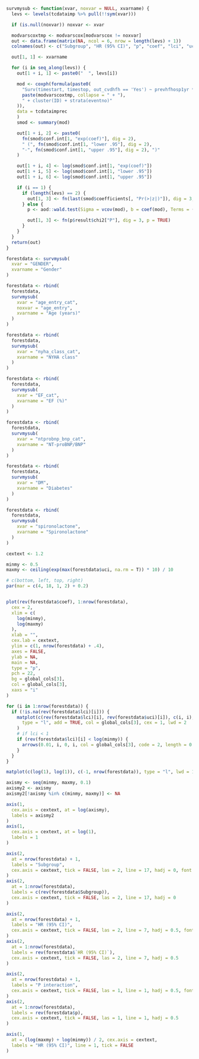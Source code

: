 ```r
survmysub <- function(xvar, noxvar = NULL, xvarname) {
  levs <- levels(tcdataimp %>% pull(!!sym(xvar)))

  if (is.null(noxvar)) noxvar <- xvar

  modvarscoxtmp <- modvarscox[modvarscox != noxvar]
  out <- data.frame(matrix(NA, ncol = 6, nrow = length(levs) + 1))
  colnames(out) <- c("Subgroup", "HR (95% CI)", "p", "coef", "lci", "uci")

  out[1, 1] <- xvarname

  for (i in seq_along(levs)) {
    out[1 + i, 1] <- paste0("  ", levs[i])

    mod <- coxph(formula(paste0(
      "Surv(timestart, timestop, out_cvdhfh == 'Yes') ~ prevhfhosp1yr * relevel(", xvar, ", ref = '", levs[i], "') + ",
      paste(modvarscoxtmp, collapse = " + "),
      " + cluster(ID) + strata(eventno)"
    )),
    data = tcdataimprec
    )
    smod <- summary(mod)

    out[1 + i, 2] <- paste0(
      fn(smod$conf.int[1, "exp(coef)"], dig = 2),
      " (", fn(smod$conf.int[1, "lower .95"], dig = 2),
      "-", fn(smod$conf.int[1, "upper .95"], dig = 2), ")"
    )

    out[1 + i, 4] <- log(smod$conf.int[1, "exp(coef)"])
    out[1 + i, 5] <- log(smod$conf.int[1, "lower .95"])
    out[1 + i, 6] <- log(smod$conf.int[1, "upper .95"])

    if (i == 1) {
      if (length(levs) == 2) {
        out[1, 3] <- fn(last(smod$coefficients[, "Pr(>|z|)"]), dig = 3, p = TRUE)
      } else {
        p <- aod::wald.test(Sigma = vcov(mod), b = coef(mod), Terms = (length(mod$coefficients) - (length(levs) - 2)):length(mod$coefficients))

        out[1, 3] <- fn(p$result$chi2["P"], dig = 3, p = TRUE)
      }
    }
  }
  return(out)
}

forestdata <- survmysub(
  xvar = "GENDER",
  xvarname = "Gender"
)

forestdata <- rbind(
  forestdata,
  survmysub(
    xvar = "age_entry_cat",
    noxvar = "age_entry",
    xvarname = "Age (years)"
  )
)

forestdata <- rbind(
  forestdata,
  survmysub(
    xvar = "nyha_class_cat",
    xvarname = "NYHA class"
  )
)

forestdata <- rbind(
  forestdata,
  survmysub(
    xvar = "EF_cat",
    xvarname = "EF (%)"
  )
)

forestdata <- rbind(
  forestdata,
  survmysub(
    xvar = "ntprobnp_bnp_cat",
    xvarname = "NT-proBNP/BNP"
  )
)

forestdata <- rbind(
  forestdata,
  survmysub(
    xvar = "DM",
    xvarname = "Diabetes"
  )
)

forestdata <- rbind(
  forestdata,
  survmysub(
    xvar = "spironolactone",
    xvarname = "Spironolactone"
  )
)
```

```r

cextext <- 1.2

minmy <- 0.5
maxmy <- ceiling(exp(max(forestdata$uci, na.rm = T)) * 10) / 10

# c(bottom, left, top, right)
par(mar = c(4, 18, 1, 2) + 0.2)


plot(rev(forestdata$coef), 1:nrow(forestdata),
  cex = 2,
  xlim = c(
    log(minmy),
    log(maxmy)
  ),
  xlab = "",
  cex.lab = cextext,
  ylim = c(1, nrow(forestdata) + .4),
  axes = FALSE,
  ylab = NA,
  main = NA,
  type = "p",
  pch = 22,
  bg = global_cols[3],
  col = global_cols[3],
  xaxs = "i"
)

for (i in 1:nrow(forestdata)) {
  if (!is.na(rev(forestdata$lci)[i])) {
    matplot(c(rev(forestdata$lci)[i], rev(forestdata$uci)[i]), c(i, i),
      type = "l", add = TRUE, col = global_cols[3], cex = 1, lwd = 2
    )
    # if lci < 1
    if (rev(forestdata$lci)[i] < log(minmy)) {
      arrows(0.01, i, 0, i, col = global_cols[3], code = 2, length = 0.15, lwd = 2)
    }
  }
}

matplot(c(log(1), log(1)), c(-1, nrow(forestdata)), type = "l", lwd = 1, lty = 3, add = TRUE, col = 1)

axismy <- seq(minmy, maxmy, 0.1)
axismy2 <- axismy
axismy2[!axismy %in% c(minmy, maxmy)] <- NA

axis(1,
  cex.axis = cextext, at = log(axismy),
  labels = axismy2
)
axis(1,
  cex.axis = cextext, at = log(1),
  labels = 1
)

axis(2,
  at = nrow(forestdata) + 1,
  labels = "Subgroup",
  cex.axis = cextext, tick = FALSE, las = 2, line = 17, hadj = 0, font = 2
)
axis(2,
  at = 1:nrow(forestdata),
  labels = c(rev(forestdata$Subgroup)),
  cex.axis = cextext, tick = FALSE, las = 2, line = 17, hadj = 0
)

axis(2,
  at = nrow(forestdata) + 1,
  labels = "HR (95% CI)",
  cex.axis = cextext, tick = FALSE, las = 2, line = 7, hadj = 0.5, font = 2
)
axis(2,
  at = 1:nrow(forestdata),
  labels = rev(forestdata$`HR (95% CI)`),
  cex.axis = cextext, tick = FALSE, las = 2, line = 7, hadj = 0.5
)

axis(2,
  at = nrow(forestdata) + 1,
  labels = "P interaction",
  cex.axis = cextext, tick = FALSE, las = 1, line = 1, hadj = 0.5, font = 2
)
axis(2,
  at = 1:nrow(forestdata),
  labels = rev(forestdata$p),
  cex.axis = cextext, tick = FALSE, las = 1, line = 1, hadj = 0.5
)

axis(1,
  at = (log(maxmy) + log(minmy)) / 2, cex.axis = cextext,
  labels = "HR (95% CI)", line = 1, tick = FALSE
)
```
